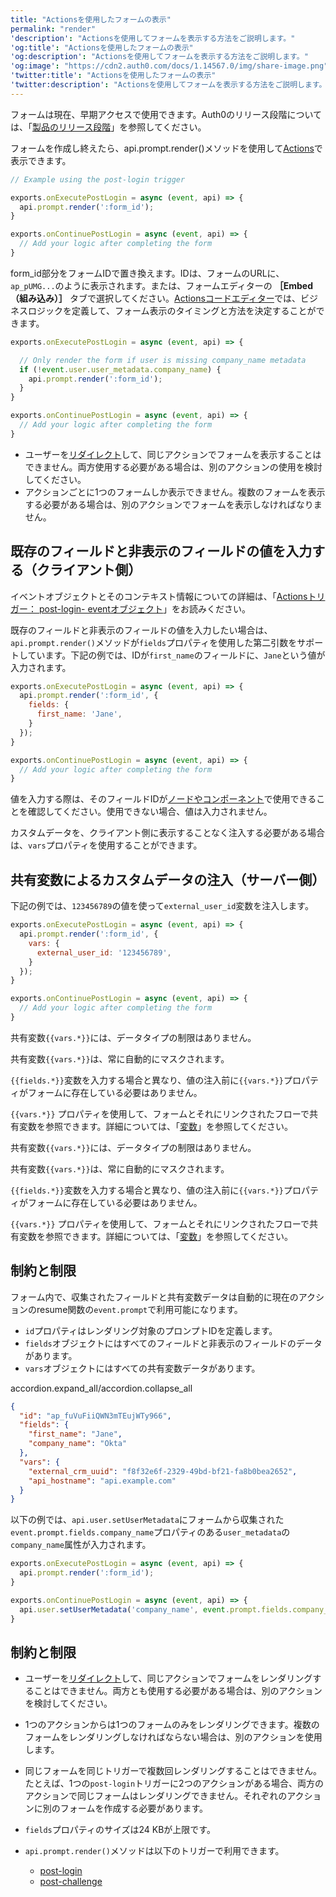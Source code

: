 ```yaml
---
title: "Actionsを使用したフォームの表示"
permalink: "render"
'description': "Actionsを使用してフォームを表示する方法をご説明します。"
'og:title': "Actionsを使用したフォームの表示"
'og:description': "Actionsを使用してフォームを表示する方法をご説明します。"
'og:image': "https://cdn2.auth0.com/docs/1.14567.0/img/share-image.png"
'twitter:title': "Actionsを使用したフォームの表示"
'twitter:description': "Actionsを使用してフォームを表示する方法をご説明します。"
---
```


<Warning>

フォームは現在、早期アクセスで使用できます。Auth0のリリース段階については、「[製品のリリース段階](/docs/ja-jp/troubleshoot/product-lifecycle/product-release-stages)」を参照してください。

</Warning>

フォームを作成し終えたら、api.prompt.render()メソッドを使用して[Actions](/docs/ja-jp/customize/actions)で表示できます。

```javascript lines
// Example using the post-login trigger

exports.onExecutePostLogin = async (event, api) => {
  api.prompt.render(':form_id');
}

exports.onContinuePostLogin = async (event, api) => {
  // Add your logic after completing the form
}
```

form_id部分をフォームIDで置き換えます。IDは、フォームのURLに、`ap_pUMG...`のように表示されます。または、フォームエディターの **［Embed（組み込み）］** タブで選択してください。[Actionsコードエディター](/docs/ja-jp/customize/actions/write-your-first-action#create-an-action)では、ビジネスロジックを定義して、フォーム表示のタイミングと方法を決定することができます。

```javascript lines
exports.onExecutePostLogin = async (event, api) => {

  // Only render the form if user is missing company_name metadata
  if (!event.user.user_metadata.company_name) {
    api.prompt.render(':form_id');
  }
}

exports.onContinuePostLogin = async (event, api) => {
  // Add your logic after completing the form
}
```

* ユーザーを[リダイレクト](/docs/ja-jp/customize/actions/explore-triggers/signup-and-login-triggers/login-trigger/redirect-with-actions)して、同じアクションでフォームを表示することはできません。両方使用する必要がある場合は、別のアクションの使用を検討してください。
* アクションごとに1つのフォームしか表示できません。複数のフォームを表示する必要がある場合は、別のアクションでフォームを表示しなければなりません。

## 既存のフィールドと非表示のフィールドの値を入力する（クライアント側）

イベントオブジェクトとそのコンテキスト情報についての詳細は、「[Actionsトリガー： post-login- eventオブジェクト](/docs/ja-jp/customize/actions/explore-triggers/signup-and-login-triggers/login-trigger/post-login-event-object)」をお読みください。

既存のフィールドと非表示のフィールドの値を入力したい場合は、`api.prompt.render()`メソッドが`fields`プロパティを使用した第二引数をサポートしています。下記の例では、IDが`first_name`のフィールドに、`Jane`という値が入力されます。

```javascript lines
exports.onExecutePostLogin = async (event, api) => {
  api.prompt.render(':form_id', {
    fields: {
      first_name: 'Jane',
    }
  });
}

exports.onContinuePostLogin = async (event, api) => {
  // Add your logic after completing the form
}
```

<Callout icon="file-lines" color="#0EA5E9" iconType="regular">

値を入力する際は、そのフィールドIDが[ノードやコンポーネント](/docs/ja-jp/customize/forms/nodes-and-components)で使用できることを確認してください。使用できない場合、値は入力されません。

</Callout>

カスタムデータを、クライアント側に表示することなく注入する必要がある場合は、`vars`プロパティを使用することができます。

## 共有変数によるカスタムデータの注入（サーバー側）

下記の例では、`123456789`の値を使って`external_user_id`変数を注入します。

```javascript lines
exports.onExecutePostLogin = async (event, api) => {
  api.prompt.render(':form_id', {
    vars: {
      external_user_id: '123456789',
    }
  });
}

exports.onContinuePostLogin = async (event, api) => {
  // Add your logic after completing the form
}
```

<Callout icon="file-lines" color="#0EA5E9" iconType="regular">

共有変数`{{vars.*}}`には、データタイプの制限はありません。

共有変数`{{vars.*}}`は、常に自動的にマスクされます。

`{{fields.*}}`変数を入力する場合と異なり、値の注入前に`{{vars.*}}`プロパティがフォームに存在している必要はありません。

`{{vars.*}}` プロパティを使用して、フォームとそれにリンクされたフローで共有変数を参照できます。詳細については、「[変数](/docs/ja-jp/customize/forms/variables)」を参照してください。

</Callout>

<Callout icon="file-lines" color="#0EA5E9" iconType="regular">

共有変数`{{vars.*}}`には、データタイプの制限はありません。

共有変数`{{vars.*}}`は、常に自動的にマスクされます。

`{{fields.*}}`変数を入力する場合と異なり、値の注入前に`{{vars.*}}`プロパティがフォームに存在している必要はありません。

`{{vars.*}}` プロパティを使用して、フォームとそれにリンクされたフローで共有変数を参照できます。詳細については、「[変数](/docs/ja-jp/customize/forms/variables)」を参照してください。

</Callout>

## 制約と制限

フォーム内で、収集されたフィールドと共有変数データは自動的に現在のアクションのresume関数の`event.prompt`で利用可能になります。

* `id`プロパティはレンダリング対象のプロンプトIDを定義します。
* `fields`オブジェクトにはすべてのフィールドと非表示のフィールドのデータがあります。
* `vars`オブジェクトにはすべての共有変数データがあります。

accordion.expand_all/accordion.collapse_all

<Accordion title="event.promptオブジェクトの例">

```json lines
{
  "id": "ap_fuVuFiiQWN3mTEujWTy966",
  "fields": {
    "first_name": "Jane",
    "company_name": "Okta"
  },
  "vars": {
    "external_crm_uuid": "f8f32e6f-2329-49bd-bf21-fa8b0bea2652",
    "api_hostname": "api.example.com"
  }
}
```

</Accordion>

以下の例では、`api.user.setUserMetadata`にフォームから収集された`event.prompt.fields.company_name`プロパティのある`user_metadata`の`company_name`属性が入力されます。

```javascript lines
exports.onExecutePostLogin = async (event, api) => {
  api.prompt.render(':form_id');
}

exports.onContinuePostLogin = async (event, api) => {
  api.user.setUserMetadata('company_name', event.prompt.fields.company_name);
}
```

## 制約と制限

* ユーザーを[リダイレクト](/docs/ja-jp/customize/actions/explore-triggers/signup-and-login-triggers/login-trigger/redirect-with-actions)して、同じアクションでフォームをレンダリングすることはできません。両方とも使用する必要がある場合は、別のアクションを検討してください。
* 1つのアクションからは1つのフォームのみをレンダリングできます。複数のフォームをレンダリングしなければならない場合は、別のアクションを使用します。
* 同じフォームを同じトリガーで複数回レンダリングすることはできません。
  たとえば、1つの`post-login`トリガーに2つのアクションがある場合、両方のアクションで同じフォームはレンダリングできません。それぞれのアクションに別のフォームを作成する必要があります。
* `fields`プロパティのサイズは24 KBが上限です。
* `api.prompt.render()`メソッドは以下のトリガーで利用できます。

  + [post-login](/docs/ja-jp/customize/actions/explore-triggers/signup-and-login-triggers/login-trigger/post-login-api-object)
  + [post-challenge](/docs/ja-jp/customize/actions/explore-triggers/password-reset-triggers/post-challenge-trigger/post-challenge-api-object)